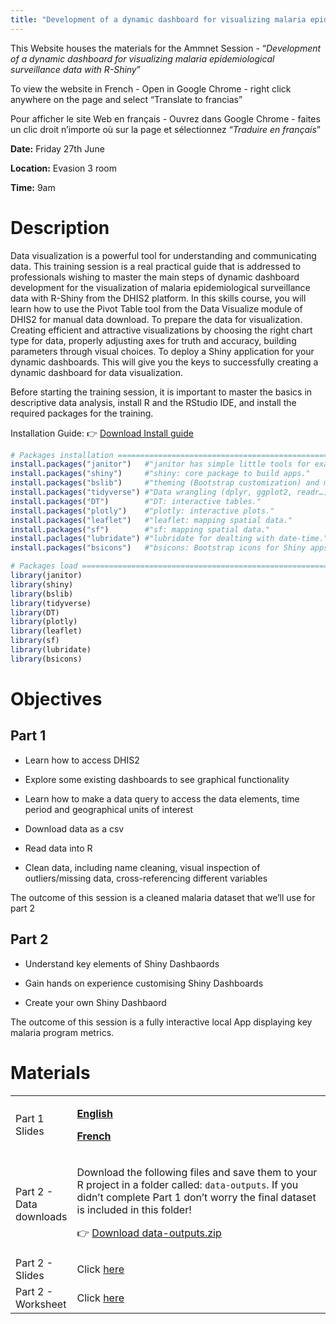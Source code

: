 ```yaml
---
title: "Development of a dynamic dashboard for visualizing malaria epidemiological surveillance data with R-Shiny"
---
```


This Website houses the materials for the Ammnet Session - "*Development of a dynamic dashboard for visualizing malaria epidemiological surveillance data with R-Shiny*"

::: callout-important
To view the website in French - Open in Google Chrome - right click anywhere on the page and select "Translate to francias"

Pour afficher le site Web en français - Ouvrez dans Google Chrome - faites un clic droit n'importe où sur la page et sélectionnez "*Traduire en français*"
:::

**Date:** Friday 27th June

**Location:** Evasion 3 room

**Time:** 9am

# Description

Data visualization is a powerful tool for understanding and communicating data. This training session is a real practical guide that is addressed to professionals wishing to master the main steps of dynamic dashboard development for the visualization of malaria epidemiological surveillance data with R-Shiny from the DHIS2 platform. In this skills course, you will learn how to use the Pivot Table tool from the Data Visualize module of DHIS2 for manual data download. To prepare the data for visualization. Creating efficient and attractive visualizations by choosing the right chart type for data, properly adjusting axes for truth and accuracy, building parameters through visual choices. To deploy a Shiny application for your dynamic dashboards. This will give you the keys to successfully creating a dynamic dashboard for data visualization.

Before starting the training session, it is important to master the basics in descriptive data analysis, install R and the RStudio IDE, and install the required packages for the training.

Installation Guide: 👉 <a href="lesson-materials/installation-guide.pdf" download>Download Install guide</a> 

```r
# Packages installation ==========================================================================
install.packages("janitor")   #"janitor has simple little tools for examining and cleaning dirty data."
install.packages("shiny")     #"shiny: core package to build apps."
install.packages("bslib")     #"theming (Bootstrap customization) and modern dashboard design elements."
install.packages("tidyverse") #"Data wrangling (dplyr, ggplot2, readr…)."
install.packages("DT")        #"DT: interactive tables."
install.packages("plotly")    #"plotly: interactive plots."
install.packages("leaflet")   #"leaflet: mapping spatial data."
install.packages("sf")        #"sf: mapping spatial data."
install.paclages("lubridate") #"lubridate for dealting with date-time."
install.packages("bsicons")   #"bsicons: Bootstrap icons for Shiny apps."

# Packages load ===================================================================================
library(janitor)
library(shiny)
library(bslib)
library(tidyverse)
library(DT)
library(plotly)
library(leaflet)
library(sf)
library(lubridate)
library(bsicons)

```

# Objectives

## Part 1

-   Learn how to access DHIS2

-   Explore some existing dashboards to see graphical functionality

-   Learn how to make a data query to access the data elements, time period and geographical units of interest

-   Download data as a csv

-   Read data into R

-   Clean data, including name cleaning, visual inspection of outliers/missing data, cross-referencing different variables

The outcome of this session is a cleaned malaria dataset that we’ll use for part 2

## Part 2

-   Understand key elements of Shiny Dashbaords

-   Gain hands on experience customising Shiny Dashboards

-   Create your own Shiny Dashbaord

The outcome of this session is a fully interactive local App displaying key malaria program metrics.

# Materials

+-------------------------+------------------------------------------------------------------------------------------------------------------------------------------------------------------------------------------+
| Part 1 Slides           | [**English**](english-slides.qmd)                                                                                                                                                        |
|                         |                                                                                                                                                                                          |
|                         | [**French**](french-slides.qmd)                                                                                                                                                          |
+-------------------------+------------------------------------------------------------------------------------------------------------------------------------------------------------------------------------------+
| Part 2 - Data downloads | Download the following files and save them to your R project in a folder called: `data-outputs`. If you didn't complete Part 1 don't worry the final dataset is included in this folder! |
|                         |                                                                                                                                                                                          |
|                         | 👉 <a href="data-outputs.zip" download>Download data-outputs.zip</a>                                                                                                                     |
+-------------------------+------------------------------------------------------------------------------------------------------------------------------------------------------------------------------------------+
| Part 2 - Slides         | Click [here](dashboarding-slides.qmd)                                                                                                                                                    |
+-------------------------+------------------------------------------------------------------------------------------------------------------------------------------------------------------------------------------+
| Part 2 - Worksheet      | Click [here](dashboard-workshop-materials.qmd)                                                                                                                                           |
+-------------------------+------------------------------------------------------------------------------------------------------------------------------------------------------------------------------------------+
